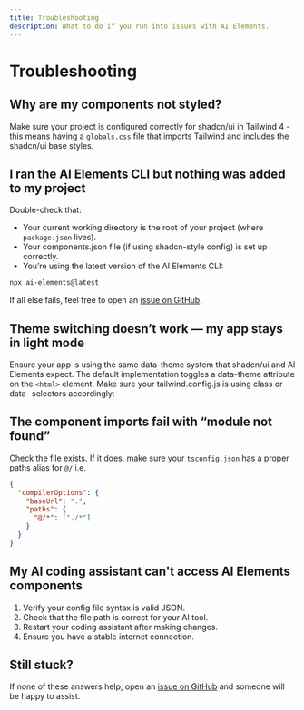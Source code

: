 ```yaml
---
title: Troubleshooting
description: What to do if you run into issues with AI Elements.
---
```


# Troubleshooting

## Why are my components not styled?

Make sure your project is configured correctly for shadcn/ui in Tailwind 4 - this means having a `globals.css` file that imports Tailwind and includes the shadcn/ui base styles.

## I ran the AI Elements CLI but nothing was added to my project

Double-check that:

- Your current working directory is the root of your project (where `package.json` lives).
- Your components.json file (if using shadcn-style config) is set up correctly.
- You’re using the latest version of the AI Elements CLI:

```bash
npx ai-elements@latest
```

If all else fails, feel free to open an [issue on GitHub](https://github.com/vercel/ai-elements/issues).

## Theme switching doesn’t work — my app stays in light mode

Ensure your app is using the same data-theme system that shadcn/ui and AI Elements expect. The default implementation toggles a data-theme attribute on the `<html>` element. Make sure your tailwind.config.js is using class or data- selectors accordingly:

## The component imports fail with “module not found”

Check the file exists. If it does, make sure your `tsconfig.json` has a proper paths alias for `@/` i.e.

```json title="tsconfig.json"
{
  "compilerOptions": {
    "baseUrl": ".",
    "paths": {
      "@/*": ["./*"]
    }
  }
}
```

## My AI coding assistant can't access AI Elements components

1. Verify your config file syntax is valid JSON.
2. Check that the file path is correct for your AI tool.
3. Restart your coding assistant after making changes.
4. Ensure you have a stable internet connection.

## Still stuck?

If none of these answers help, open an [issue on GitHub](https://github.com/vercel/ai-elements/issues) and someone will be happy to assist.
